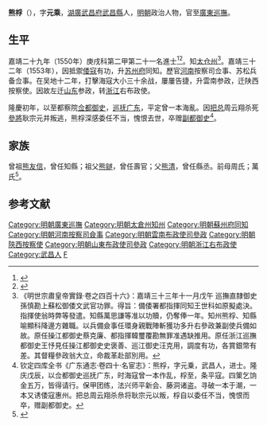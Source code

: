 {{明清人物信息框
| 姓名 = 熊桴
| 原名 =
| 圖片名稱= 
| 圖片大小 =
| 圖片說明 = 
| 最高職務 = 巡撫廣東都察院僉都御史
| 國家 = 大明 
| 爵位 =
| 籍貫 = [[湖廣|湖廣]][[武昌府|武昌府]][[武昌縣|武昌縣]]民籍
| 族裔 = 
| 字號 = 字元乘
| 諡號 =
| 出生日期 = 正德二年（1507年）
| 出生地點 = 
| 逝世日期 = 隆慶三年（1569年）
| 逝世地點 =
| 墓葬 =
| 配偶 = 
| 親屬 = 
| 出身 =
* 湖廣鄉試第七十七名舉人
* 嘉靖二十九年庚戌科進士出身
| 經歷 =
| 著作 =  
}}
'''熊桴'''（{{bd|1507年||1569年|catIdx=Xiong}}），字'''元乘'''，[[湖廣|湖廣]][[武昌府|武昌府]][[武昌縣|武昌縣]]人，[[明朝|明朝]]政治人物，官至[[廣東巡撫|廣東巡撫]]。

== 生平 ==
嘉靖二十九年（1550年）庚戌科第二甲第二十一名進士<ref>{{Cite book|title=《皇明贡举考》卷五|author=[[张朝瑞|张朝瑞]]|publisher=《续修四库全书》史部第828册|year=|isbn=|location=|pages=}}</ref><ref>{{Cite book|title=贡举志五种 上|author=鲁小俊，江俊伟著|publisher=武汉大学出版社|year=2009|isbn=978-7-307-07043-1|location=武汉|pages=}}</ref>。知[[太仓州|太仓州]]<ref>《明世宗肅皇帝實錄·卷之四百十六》：嘉靖三十三年十一月戊午 巡撫直隸御史孫慎勘上蘇松御倭文武官功罪。得旨：備倭署都指揮同知王世科如原擬處決。指揮使翁時弊等發遣。知縣萬思謙等准以功贖，仍奪俸一年。知州熊桴、知縣喻顯科降邊方雜職。以兵備僉事任環身親戰陣斬獲功多升右參政兼副使兵備如故。原任操江都御史蔡克廉、都指揮韓璽覆勘無罪准遇缺推用。原任浙江巡撫都御史王忬見任操江都御史史褒善、巡江御史汪克用，調度有功，各賞銀幣有差。其督糧參政翁大立，命裁革赴部別用。</ref>。嘉靖三十二年（1553年），因抵禦[[倭寇|倭寇]]有功，升[[苏州府|苏州府]]同知。歷官[[河南|河南]]按察司佥事、苏松兵备佥事。在吴地十二年，打擊海寇大小三十余战，屢屢告捷，升雲南参政，迁陕西按察使。因故左迁[[山东|山东]]参政，转[[浙江|浙江]]右布政使。

隆慶初年，以至都察院[[佥都御史|佥都御史]]，[[巡抚|巡抚]][[广东|广东]]，平定曾一本海亂。因[[把总|把总]]周云翔杀死[[參將|參將]]耿宗元并叛逃，熊桴深感委任不当，愧恨去世，卒赠[[副都御史|副都御史]]<ref>钦定四库全书《广东通志·卷四十·名宦志》：熊桴，字元乗，武昌人，进士。隆庆戊辰，以佥都御史巡抚广东，时海寇曾一本作乱，桴至，条平寇。四䇿乞饷金五万，皆得请行。保甲团练，法兴师平新会、藤洞诸盗。寻破一本于潮，一本又诱倭寇惠州。把总周云翔杀㕘将耿宗元以叛，桴自以委任不当，愧恨而卒，赠副都御史。</ref>。

== 家族 ==
曾祖[[熊友信|熊友信]]，曾任知縣；祖父[[熊鐩|熊鐩]]，曾任壽官；父[[熊清|熊清]]，曾任縣丞。前母周氏；萬氏<ref>{{Cite book|title=天一阁藏明代科举录选刊 登科录 点校本|author=龚延明主编|publisher=宁波出版社|year=2016|isbn=978-7-5526-2320-8|location=宁波|pages=|quote=《天一閣藏明代科舉錄選刊.登科錄》之《嘉靖二十九年庚戌科殿試登科錄》}}</ref>。

==参考文献==
{{reflist}}

{{嘉靖二十九年庚戌科殿試金榜}}

{{DEFAULTSORT:Xiong熊}}
[[Category:明朝廣東巡撫|Category:明朝廣東巡撫]]
[[Category:明朝太倉州知州|Category:明朝太倉州知州]]
[[Category:明朝蘇州府同知|Category:明朝蘇州府同知]]
[[Category:明朝河南按察司僉事|Category:明朝河南按察司僉事]]
[[Category:明朝雲南布政使司參政|Category:明朝雲南布政使司參政]]
[[Category:明朝陝西按察使|Category:明朝陝西按察使]]
[[Category:明朝山東布政使司參政|Category:明朝山東布政使司參政]]
[[Category:明朝浙江右布政使|Category:明朝浙江右布政使]]
[[Category:武昌人|Category:武昌人]]
[[Category:熊姓|F]]